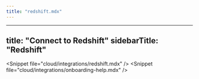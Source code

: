 ```yaml
---
title: "redshift.mdx"
---
```


---
title: "Connect to Redshift"
sidebarTitle: "Redshift"
---

&lt;Snippet file="cloud/integrations/redshift.mdx" /&gt;
&lt;Snippet file="cloud/integrations/onboarding-help.mdx" /&gt;
